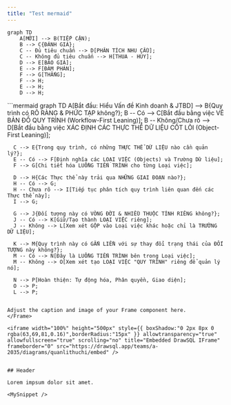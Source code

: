 ```yaml
---
title: "Test mermaid"
---
```


```mermaid
graph TD
    A[MỚI] --> B(TIẾP CẬN);
    B --> C{ĐÁNH GIÁ};
    C -- Đủ tiêu chuẩn --> D[PHÂN TÍCH NHU CẦU];
    C -- Không đủ tiêu chuẩn --> H[THUA - HỦY];
    D --> E[BÁO GIÁ];
    E --> F[ĐÀM PHÁN];
    F --> G[THẮNG];
    F --> H;
    E --> H;
    D --> H;
```

<Frame>
  ```mermaid
  graph TD
      A[Bắt đầu: Hiểu Vấn đề Kinh doanh & JTBD] --> B{Quy trình có RÕ RÀNG & PHỨC TẠP không?};
      B -- Có --> C[Bắt đầu bằng việc VẼ BẢN ĐỒ QUY TRÌNH (Workflow-First Leaning)];
      B -- Không/Chưa rõ --> D[Bắt đầu bằng việc XÁC ĐỊNH CÁC THỰC THỂ DỮ LIỆU CỐT LÕI (Object-First Leaning)];
  
      C --> E{Trong quy trình, có những THỰC THỂ DỮ LIỆU nào cần quản lý?};
      E -- Có --> F[Định nghĩa các LOẠI VIỆC (Objects) và Trường Dữ liệu];
      F --> G[Chi tiết hóa LUỒNG TIẾN TRÌNH cho từng Loại việc];
  
      D --> H{Các Thực thể này trải qua NHỮNG GIAI ĐOẠN nào?};
      H -- Có --> G;
      H -- Chưa rõ --> I[Tiếp tục phân tích quy trình liên quan đến các Thực thể này];
      I --> G;
  
      G --> J{Đối tượng này có VÒNG ĐỜI & NHIỀU THUỘC TÍNH RIÊNG không?};
      J -- Có --> K[Giữ/Tạo thành LOẠI VIỆC riêng];
      J -- Không --> L[Xem xét GỘP vào Loại việc khác hoặc chỉ là TRƯỜNG DỮ LIỆU];
  
      K --> M{Quy trình này có GẮN LIỀN với sự thay đổi trạng thái của ĐỐI TƯỢNG này không?};
      M -- Có --> N[Đây là LUỒNG TIẾN TRÌNH bên trong Loại việc];
      M -- Không --> O[Xem xét tạo LOẠI VIỆC "QUY TRÌNH" riêng để quản lý nó];
  
      N --> P[Hoàn thiện: Tự động hóa, Phân quyền, Giao diện];
      O --> P;
      L --> P;
  ```

  Adjust the caption and image of your Frame component here.
</Frame>

<iframe width="100%" height="500px" style={{ boxShadow:"0 2px 8px 0 rgba(63,69,81,0.16)",borderRadius:"15px" }} allowtransparency="true" allowfullscreen="true" scrolling="no" title="Embedded DrawSQL IFrame" frameborder="0" src="https://drawsql.app/teams/a-2035/diagrams/quanlithuchi/embed" />


## Header

Lorem impsum dolor sit amet.

<MySnippet />